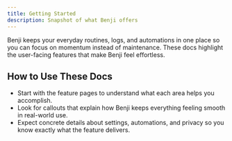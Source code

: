 ```yaml
---
title: Getting Started
description: Snapshot of what Benji offers
---
```


Benji keeps your everyday routines, logs, and automations in one place so you can focus on momentum instead of maintenance. These docs highlight the user-facing features that make Benji feel effortless.

## How to Use These Docs

- Start with the feature pages to understand what each area helps you accomplish.
- Look for callouts that explain how Benji keeps everything feeling smooth in real-world use.
- Expect concrete details about settings, automations, and privacy so you know exactly what the feature delivers.

<Cards>
  <Card title="Hydration tracking" href="/docs/hydration" />
  <Card title="Food tracking" href="/docs/food" />
  <Card title="Habit tracking" href="/docs/habits" />
  <Card title="Routine builder" href="/docs/routines" />
</Cards>
